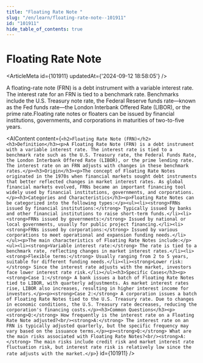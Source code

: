 ```yaml
---
title: "Floating Rate Note "
slug: "/en/learn/floating-rate-note--101911"
id: "101911"
hide_table_of_contents: true
---
```



# Floating Rate Note 

<ArticleMeta id={101911} updatedAt={'2024-09-12 18:58:05'} />
<div className='border-solid border-b border-t-0 my-4 border-[var(--ifm-color-gray-300)]' />

A floating-rate note (FRN) is a debt instrument with a variable interest rate. The interest rate for an FRN is tied to a benchmark rate. Benchmarks include the U.S. Treasury note rate, the Federal Reserve funds rate—known as the Fed funds rate—the London Interbank Offered Rate (LIBOR), or the prime rate.Floating rate notes or floaters can be issued by financial institutions, governments, and corporations in maturities of two-to-five years.

<AIContent content={`<h2>Floating Rate Note (FRN)</h2><h3>Definition</h3><p>A Floating Rate Note (FRN) is a debt instrument with a variable interest rate. The interest rate is tied to a benchmark rate such as the U.S. Treasury rate, the Federal Funds Rate, the London Interbank Offered Rate (LIBOR), or the prime lending rate. The interest rate on an FRN adjusts with changes in these benchmark rates.</p><h3>Origin</h3><p>The concept of Floating Rate Notes originated in the 1970s when financial markets sought debt instruments that better reflected changes in market interest rates. As global financial markets evolved, FRNs became an important financing tool widely used by financial institutions, governments, and corporations.</p><h3>Categories and Characteristics</h3><p>Floating Rate Notes can be categorized into the following types:</p><ul><li><strong>FRNs issued by financial institutions:</strong> Typically issued by banks and other financial institutions to raise short-term funds.</li><li><strong>FRNs issued by governments:</strong> Issued by national or local governments, usually for public project financing.</li><li><strong>FRNs issued by corporations:</strong> Issued by various corporations to meet operational and expansion funding needs.</li></ul><p>The main characteristics of Floating Rate Notes include:</p><ul><li><strong>Variable interest rate:</strong> The rate is tied to a benchmark rate, reflecting changes in market interest rates.</li><li><strong>Flexible terms:</strong> Usually ranging from 2 to 5 years, suitable for different funding needs.</li><li><strong>Lower risk:</strong> Since the interest rate adjusts with the market, investors face lower interest rate risk.</li></ul><h3>Specific Cases</h3><p><strong>Case 1:</strong> A bank issues a batch of Floating Rate Notes tied to LIBOR, with quarterly adjustments. As market interest rates rise, LIBOR also increases, resulting in higher interest income for investors.</p><p><strong>Case 2:</strong> A corporation issues a batch of Floating Rate Notes tied to the U.S. Treasury rate. Due to changes in economic conditions, the U.S. Treasury rate decreases, reducing the corporation's financing costs.</p><h3>Common Questions</h3><p><strong>Q:</strong> How frequently is the interest rate on a Floating Rate Note adjusted?<br/><strong>A:</strong> The interest rate on an FRN is typically adjusted quarterly, but the specific frequency may vary based on the issuance terms.</p><p><strong>Q:</strong> What are the main risks associated with Floating Rate Notes?<br/><strong>A:</strong> The main risks include credit risk and market interest rate fluctuation risk, but interest rate risk is relatively low since the rate adjusts with the market.</p>`} id={101911} />
